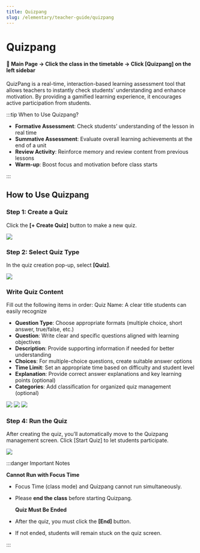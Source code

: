 ```yaml
---
title: Quizpang
slug: /elementary/teacher-guide/quizpang
---
```



# Quizpang

#### 📍 Main Page → Click the class in the timetable → Click [Quizpang] on the left sidebar

QuizPang is a real-time, interaction-based learning assessment tool that allows teachers to instantly check students’ understanding and enhance motivation.
By providing a gamified learning experience, it encourages active participation from students.

:::tip When to Use Quizpang?

- **Formative Assessment**: Check students’ understanding of the lesson in real time
- **Summative Assessment**: Evaluate overall learning achievements at the end of a unit
- **Review Activity**: Reinforce memory and review content from previous lessons
- **Warm-up**: Boost focus and motivation before class starts

:::

## How to Use Quizpang

### Step 1: Create a Quiz

Click the **[+ Create Quiz]** button to make a new quiz.

<Image src="/img/en/elementary/teacher/06-01.jpg" size="lg" />

### Step 2: Select Quiz Type

In the quiz creation pop-up, select **[Quiz]**.

<Image src="/img/en/elementary/teacher/06-02.jpg" size="lg" />

### Write Quiz Content

Fill out the following items in order:
Quiz Name: A clear title students can easily recognize

- **Question Type**: Choose appropriate formats (multiple choice, short answer, true/false, etc.)
- **Question**: Write clear and specific questions aligned with learning objectives
- **Description**: Provide supporting information if needed for better understanding
- **Choices**: For multiple-choice questions, create suitable answer options
- **Time Limit**: Set an appropriate time based on difficulty and student level
- **Explanation**: Provide correct answer explanations and key learning points (optional)
- **Categories**: Add classification for organized quiz management (optional)

<Image src="/img/en/elementary/teacher/06-03.jpg" size="lg" />
<Image src="/img/en/elementary/teacher/06-05.jpg" size="lg" />
<Image src="/img/en/elementary/teacher/06-04.jpg" size="lg" />

### Step 4: Run the Quiz

After creating the quiz, you’ll automatically move to the Quizpang management screen. Click [Start Quiz] to let students participate.

<Image src="/img/en/elementary/teacher/06-06.jpg" size="lg" />

:::danger Important Notes

**Cannot Run with Focus Time**

- Focus Time (class mode) and Quizpang cannot run simultaneously.
- Please **end the class** before starting Quizpang.

  **Quiz Must Be Ended**

- After the quiz, you must click the **[End]** button.
- If not ended, students will remain stuck on the quiz screen.

:::

